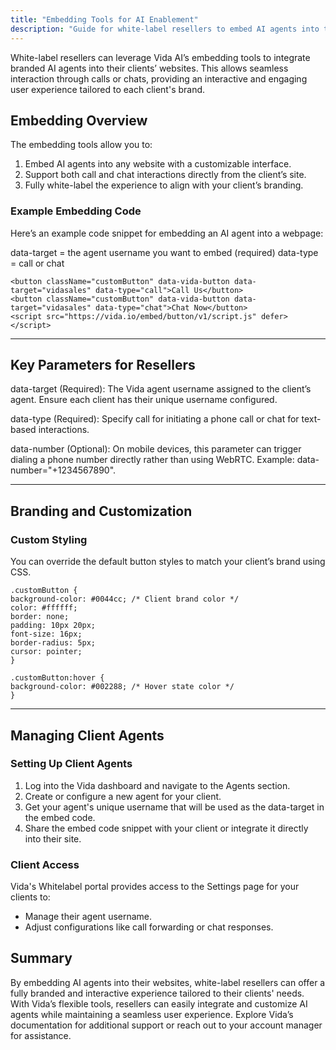 ```yaml
---
title: "Embedding Tools for AI Enablement"
description: "Guide for white-label resellers to embed AI agents into their clients' websites and customize the experience."
---
```


White-label resellers can leverage Vida AI’s embedding tools to integrate branded AI agents into their clients’ websites. This allows seamless interaction through calls or chats, providing an interactive and engaging user experience tailored to each client's brand.

## Embedding Overview

The embedding tools allow you to:
1. Embed AI agents into any website with a customizable interface.
2. Support both call and chat interactions directly from the client’s site.
3. Fully white-label the experience to align with your client’s branding.

### Example Embedding Code

Here’s an example code snippet for embedding an AI agent into a webpage:

data-target = the agent username you want to embed (required)
data-type = call or chat

```
<button className="customButton" data-vida-button data-target="vidasales" data-type="call">Call Us</button>
<button className="customButton" data-vida-button data-target="vidasales" data-type="chat">Chat Now</button>
<script src="https://vida.io/embed/button/v1/script.js" defer></script>
```

---

## Key Parameters for Resellers

data-target (Required): The Vida agent username assigned to the client’s agent. Ensure each client has their unique username configured.

data-type (Required): Specify call for initiating a phone call or chat for text-based interactions.

data-number (Optional): On mobile devices, this parameter can trigger dialing a phone number directly rather than using WebRTC. Example: data-number="+1234567890".

---

## Branding and Customization

### Custom Styling

You can override the default button styles to match your client’s brand using CSS.
```
.customButton { 
background-color: #0044cc; /* Client brand color */ 
color: #ffffff; 
border: none; 
padding: 10px 20px; 
font-size: 16px; 
border-radius: 5px; 
cursor: pointer; 
}

.customButton:hover { 
background-color: #002288; /* Hover state color */ 
}
```

---

## Managing Client Agents

### Setting Up Client Agents

1. Log into the Vida dashboard and navigate to the Agents section.
2. Create or configure a new agent for your client.
3. Get your agent's unique username that will be used as the data-target in the embed code.
4. Share the embed code snippet with your client or integrate it directly into their site.

### Client Access

Vida's Whitelabel portal provides access to the Settings page for your clients to:
- Manage their agent username.
- Adjust configurations like call forwarding or chat responses.


## Summary

By embedding AI agents into their websites, white-label resellers can offer a fully branded and interactive experience tailored to their clients' needs. With Vida’s flexible tools, resellers can easily integrate and customize AI agents while maintaining a seamless user experience. Explore Vida’s documentation for additional support or reach out to your account manager for assistance.
